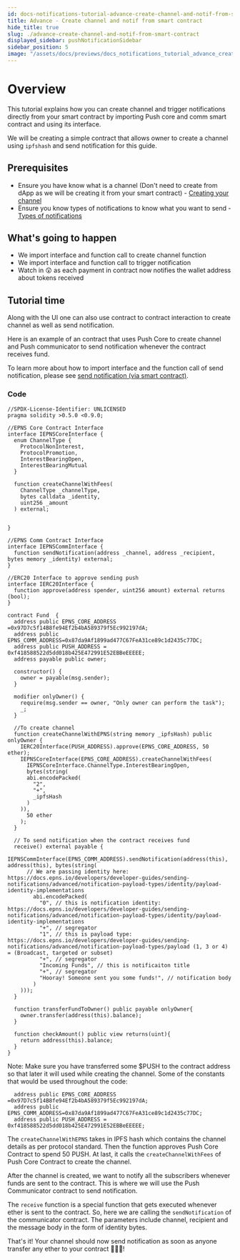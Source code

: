 ```yaml
---
id: docs-notifications-tutorial-advance-create-channel-and-notif-from-smart-contract
title: Advance - Create channel and notif from smart contract
hide_title: true
slug: ./advance-create-channel-and-notif-from-smart-contract
displayed_sidebar: pushNotificationSidebar
sidebar_position: 5
image: "/assets/docs/previews/docs_notifications_tutorial_advance_create_channel_and_notif_from_smart_contract--advance_-_create_channel_and_notif_from_smart_contract.png"
---
```


# Overview

This tutorial explains how you can create channel and trigger notifications directly from your smart contract by importing Push core and comm smart contract and using its interface.

We will be creating a simple contract that allows owner to create a channel using `ipfshash` and send notification for this guide.

<head>
  <title>Channel Creation and Notification from Smart Contract | Tutorial | Push Notifications | Push Documentation`}</title>
</head>

## Prerequisites

- Ensure you have know what is a channel (Don't need to create from dApp as we will be creating it from your smart contract) - [Creating your channel](/docs/notifications/tutorials/create-your-channel/ "Guide to create your channel for sending notifications from Push protocol")
- Ensure you know types of notifications to know what you want to send - [Types of notifications](/docs/notifications/build/types-of-notification/ "Guide explaining the types of notificaitons")

## What's going to happen

- We import interface and function call to create channel function
- We import interface and function call to trigger notification
- Watch in 😲 as each payment in contract now notifies the wallet address about tokens received

## Tutorial time

Along with the UI one can also use contract to contract interaction to create channel as well as send notification.

Here is an example of an contract that uses Push Core to create channel and Push communicator to send notification whenever the contract receives fund.

To learn more about how to import interface and the function call of send notification, please see [send notification (via smart contract)](/docs/notifications/build/send-notification-via-smart-contract/ "Smart contract intergace to send notification").

### Code

```solidity
//SPDX-License-Identifier: UNLICENSED
pragma solidity >0.5.0 <0.9.0;

//EPNS Core Contract Interface
interface IEPNSCoreInterface {
  enum ChannelType {
    ProtocolNonInterest,
    ProtocolPromotion,
    InterestBearingOpen,
    InterestBearingMutual
  }

  function createChannelWithFees(
    ChannelType _channelType,
    bytes calldata _identity,
    uint256 _amount
  ) external;


}

//EPNS Comm Contract Interface
interface IEPNSCommInterface {
  function sendNotification(address _channel, address _recipient, bytes memory _identity) external;
}

//ERC20 Interface to approve sending push
interface IERC20Interface {
  function approve(address spender, uint256 amount) external returns (bool);
}

contract Fund  {
  address public EPNS_CORE_ADDRESS =0x97D7c5f14B8fe94Ef2b4bA589379f5Ec992197dA;
  address public EPNS_COMM_ADDRESS=0x87da9Af1899ad477C67FeA31ce89c1d2435c77DC;
  address public PUSH_ADDRESS = 0xf418588522d5dd018b425E472991E52EBBeEEEEE;
  address payable public owner;

  constructor() {
    owner = payable(msg.sender);
  }

  modifier onlyOwner() {
    require(msg.sender == owner, "Only owner can perform the task");
    _;
  }

  //To create channel
  function createChannelWithEPNS(string memory _ipfsHash) public onlyOwner {
    IERC20Interface(PUSH_ADDRESS).approve(EPNS_CORE_ADDRESS, 50 ether);
    IEPNSCoreInterface(EPNS_CORE_ADDRESS).createChannelWithFees(
      IEPNSCoreInterface.ChannelType.InterestBearingOpen,
      bytes(string(
      abi.encodePacked(
        "2",
        "+",
        _ipfsHash
      )
    )),
      50 ether
    );
  }

  // To send notification when the contract receives fund
  receive() external payable {
    IEPNSCommInterface(EPNS_COMM_ADDRESS).sendNotification(address(this), address(this), bytes(string(
      // We are passing identity here: https://docs.epns.io/developers/developer-guides/sending-notifications/advanced/notification-payload-types/identity/payload-identity-implementations
        abi.encodePacked(
          "0", // this is notification identity: https://docs.epns.io/developers/developer-guides/sending-notifications/advanced/notification-payload-types/identity/payload-identity-implementations
          "+", // segregator
          "1", // this is payload type: https://docs.epns.io/developers/developer-guides/sending-notifications/advanced/notification-payload-types/payload (1, 3 or 4) = (Broadcast, targeted or subset)
          "+", // segregator
          "Incoming Funds", // this is notificaiton title
          "+", // segregator
          "Hooray! Someone sent you some funds!", // notification body
        )
    )));
  }

  function transferFundToOwner() public payable onlyOwner{
    owner.transfer(address(this).balance);
  }

  function checkAmount() public view returns(uint){
    return address(this).balance;
  }
}
```

Note: Make sure you have transferred some $PUSH to the contract address so that later it will used while creating the channel. Some of the constants that would be used throughout the code:

```solidity
  address public EPNS_CORE_ADDRESS =0x97D7c5f14B8fe94Ef2b4bA589379f5Ec992197dA;
  address public EPNS_COMM_ADDRESS=0x87da9Af1899ad477C67FeA31ce89c1d2435c77DC;
  address public PUSH_ADDRESS = 0xf418588522d5dd018b425E472991E52EBBeEEEEE;
```

The `createChannelWithEPNS` takes in IPFS hash which contains the channel details as per protocol standard. Then the function approves Push Core Contract to spend 50 PUSH. At last, it calls the `createChannelWithFees` of Push Core Contract to create the channel.

After the channel is created, we want to notify all the subscribers whenever funds are sent to the contract. This is where we will use the Push Communicator contract to send notification.

The `receive` function is a special function that gets executed whenever ether is sent to the contract. So, here we are calling the `sendNotification` of the communicator contract. The parameters include channel, recipient and the message body in the form of identity bytes.

That's it! Your channel should now send notification as soon as anyone transfer any ether to your contract 🎉🎉🎉!
